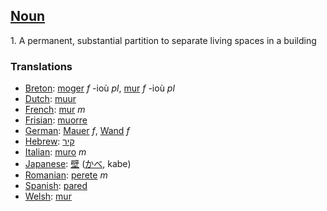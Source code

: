 ==[[Noun]]==

1.  A permanent, substantial partition to separate living spaces in a building

===Translations===

*[[Breton]]: [[moger]] ''f'' -ioù ''pl'', [[mur]] ''f'' -ioù ''pl''
*[[Dutch]]: [[muur]]
*[[French]]: [[mur]] ''m''
*[[Frisian]]: [[muorre]]
*[[German]]: [[Mauer]] ''f'', [[Wand]] ''f''
*[[Hebrew]]: [[קיר]]
*[[Italian]]: [[muro]] ''m''
*[[Japanese]]: [[壁]] ([[かべ]], kabe)
*[[Romanian]]: [[perete]] ''m''
*[[Spanish]]: [[pared]]
*[[Welsh]]: [[mur]]